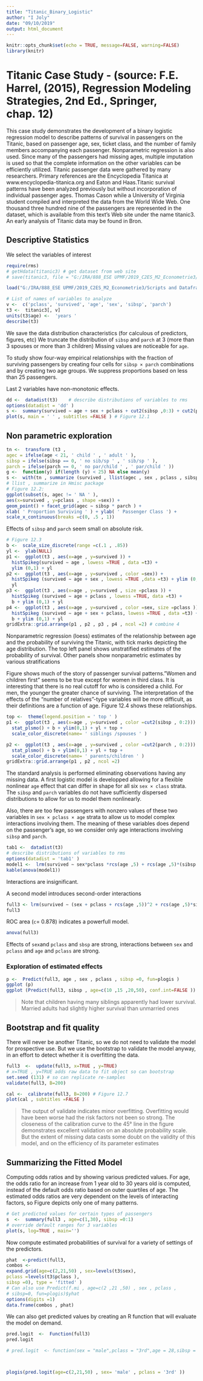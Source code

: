 ```yaml
---
title: "Titanic_Binary_Logistic"
author: "I Joly"
date: "09/10/2019"
output: html_document
---
```


```r
knitr::opts_chunk$set(echo = TRUE, message=FALSE, warning=FALSE)
library(knitr)
```

# Titanic Case Study - (source: F.E. Harrel, (2015), Regression Modeling Strategies, 2nd Ed., Springer, chap. 12)

This case study demonstrates the development of a binary logistic regression
model to describe patterns of survival in passengers on the Titanic, based on
passenger age, sex, ticket class, and the number of family members accompanying each passenger. Nonparametric regression is also used. Since many of the passengers had missing ages, multiple imputation is used so that the complete information on the other variables can be efficiently utilized. Titanic passenger data were gathered by many researchers. Primary references are the Encyclopedia Titanica at www.encyclopedia-titanica.org and Eaton and
Haas.Titanic survival patterns have been analyzed previously
but without incorporation of individual passenger ages. Thomas Cason while
a University of Virginia student compiled and interpreted the data from the
World Wide Web. One thousand three hundred nine of the passengers are
represented in the dataset, which is available from this text's Web site under the name titanic3. An early analysis of Titanic data may be found in Bron.

## Descriptive Statistics

We select the variables of interest

```r
require(rms)
# getHdata(titanic3) # get dataset from web site
# save(titanic3, file = "G:/IRA/888_ESE UPMF/2019_C2ES_M2_Econometrie3/Scripts and Dataframes/titanic3.RData")

load("G:/IRA/888_ESE UPMF/2019_C2ES_M2_Econometrie3/Scripts and Dataframes/titanic3.RData") 

# List of names of variables to analyze
v <-  c('pclass', 'survived', 'age', 'sex', 'sibsp', 'parch')
t3 <-  titanic3[, v]
units(t3$age) <-  'years '
describe(t3)
```

We save the data distribution characteristics (for calculous of predictors, figures, etc)
We truncate the distribution of `sibsp` and `parch` at 3 (more than 3 spouses or more than 3 children)
Missing values are noticeable for `age`.

To study show four-way empirical relationships with the fraction of surviving passengers by creating four cells for `sibsp × parch` combinations and by creating two age groups.
We suppress proportions based on less than 25 passengers.
 
Last 2 variables have non-monotonic effects.


```r
dd <-  datadist(t3)    # describe distributions of variables to rms
options(datadist = 'dd' )
s <-  summary(survived ∼ age + sex + pclass + cut2(sibsp ,0:3) + cut2(parch ,0:3), data =t3)
plot(s, main = ' ' , subtitles =FALSE ) # Figure 12.1
```



## Non parametric exploration

```r
tn <-  transform (t3 ,
agec = ifelse(age < 21, ' child ' , ' adult ' ),
sibsp = ifelse(sibsp == 0, ' no sib/sp ' , ' sib/sp ' ),
parch = ifelse(parch == 0, ' no par/child ' , ' par/child ' ))
g <-  function(y) if(length (y) < 25) NA else mean(y)
s <-  with(tn , summarize (survived , llist(agec , sex , pclass , sibsp , parch ), g))
# llist , summarize in Hmisc package
# Figure 12.2:
ggplot(subset(s, agec != ' NA ' ),
aes(x=survived , y=pclass , shape =sex)) +
geom_point() + facet_grid(agec ∼ sibsp * parch ) +
xlab( ' Proportion Surviving ' ) + ylab( ' Passenger Class ') +
scale_x_continuous(breaks =c(0, .5 , 1))
```

Effects of `sibsp` and `parch` seem small on absolute risk.

```r
# Figure 12.3
b <-  scale_size_discrete(range =c(.1 , .85))
yl <-  ylab(NULL)
p1 <-  ggplot(t3 , aes(x=age , y=survived )) +
  histSpikeg(survived ∼ age , lowess =TRUE , data =t3) + 
  ylim (0,1) + yl
p2 <-  ggplot(t3 , aes(x=age , y=survived , color =sex)) +
  histSpikeg (survived ∼ age + sex , lowess =TRUE ,data =t3) + ylim (0,1) +
  yl
p3 <-  ggplot(t3 , aes(x=age , y=survived , size =pclass )) + 
  histSpikeg (survived ∼ age + pclass , lowess =TRUE, data =t3) + 
  b + ylim (0,1) + yl
p4 <-  ggplot(t3 , aes(x=age , y=survived , color =sex, size =pclass )) +
  histSpikeg (survived ∼ age + sex + pclass, lowess =TRUE , data =t3) + 
  b + ylim (0,1) + yl
gridExtra::grid.arrange(p1 , p2 , p3 , p4 , ncol =2) # combine 4
```

Nonparametric regression (loess) estimates of the relationship between
age and the probability of surviving the Titanic, with tick marks depicting the age
distribution. The top left panel shows unstratified estimates of the probability of
survival. Other panels show nonparametric estimates by various stratifications

Figure shows much of the story of passenger survival patterns."Women and children first" seems to be true except for women in third class. It is
interesting that there is no real cutoff for who is considered a child. For men, the younger the greater chance of surviving. The interpretation of the effects of the "number of relatives"-type variables will be more difficult, as their definitions are a function of age. Figure 12.4 shows these relationships.


```r
top <-  theme(legend.position = ' top ' )
p1 <-  ggplot(t3 , aes(x=age , y=survived , color =cut2(sibsp , 0:2))) + 
  stat_plsmo() + b + ylim(0,1) + yl + top + 
  scale_color_discrete(name= ' siblings /spouses ' )

p2 <-  ggplot(t3 , aes(x=age , y=survived , color =cut2(parch , 0:2))) + 
  stat_plsmo() + b + ylim(0,1) + yl + top + 
  scale_color_discrete(name= ' parents/children ' )
gridExtra::grid.arrange(p1 , p2 , ncol =2)
```



The standard analysis is performed eliminating observations having any missing data. 
A first logistic model is developped allowing for a flexible nonlinear `age` effect that can differ in shape for all six `sex × class` strata. The `sibsp` and `parch` variables do not have sufficiently dispersed distributions to allow for us to model them nonlinearly.

Also, there are too few passengers with nonzero values of these two variables in `sex × pclass × age` strata to allow us to model complex interactions involving them. The meaning of these variables does depend on the passenger's age, so we consider only age interactions involving `sibsp` and `parch`.



```r
tab1 <-  datadist(t3)
# describe distributions of variables to rms
options(datadist = 'tab1' )
model1 <-  lrm(survived ∼ sex*pclass *rcs(age ,5) + rcs(age ,5)*(sibsp + parch ), data =t3) # Table 12.1
kable(anova(model1))
```
Interactions are insignificant.

A second model introduces second-order interactions
```r
full3 <- lrm(survived ∼ (sex + pclass + rcs(age ,5))^2 + rcs(age ,5)*sibsp , data=t3)
full3
```

ROC area (`c`= 0.878) indicates a powerfull model. 

```r
anova(full3)
```
Effects of `sex`and `pclass` and `sbsp` are strong, interactions between `sex` and `pclass` and `age` and `pclass` are strong.

### Exploration of estimated effects

```r
p <-  Predict(full3, age , sex , pclass , sibsp =0, fun=plogis )
ggplot (p)
ggplot (Predict(full3, sibsp , age=c(10 ,15 ,20,50), conf.int=FALSE ))
```

> Note that children having many siblings apparently had lower survival. Married
adults had slightly higher survival than unmarried ones


## Bootstrap and fit quality

There will never be another Titanic, so we do not need to validate the
model for prospective use. But we use the bootstrap to validate the model
anyway, in an effort to detect whether it is overfitting the data.

```r
full3  <-  update(full3, x=TRUE , y=TRUE)
# x=TRUE , y=TRUE adds raw data to fit object so can bootstrap
set.seed (131) # so can replicate re-samples
validate(full3, B=200)
```

```r
cal <-  calibrate(full3, B=200) # Figure 12.7
plot(cal , subtitles =FALSE )
```


> The output of validate indicates minor overfitting. Overfitting would have
been worse had the risk factors not been so strong. The closeness of the calibration
curve to the 45° line in the figure demonstrates excellent validation
on an absolute probability scale. But the extent of missing data casts some
doubt on the validity of this model, and on the efficiency of its parameter
estimates




## Summarizing the Fitted Model

Computing odds ratios and by showing various predicted values. For age, the odds
ratio for an increase from 1 year old to 30 years old is computed, instead of
the default odds ratio based on outer quartiles of age. The estimated odds ratios are very dependent on the levels of interacting factors, so Figure depicts only one of many patterns.

```r
# Get predicted values for certain types of passengers
s  <-  summary(full3 , age=c(1,30), sibsp =0:1)
# override default ranges for 3 variables
plot(s, log=TRUE , main='')

```

Now compute estimated probabilities of survival for a variety of settings of
the predictors.

```r
phat  <-predict(full3,
combos <- 
expand.grid(age=c(2,21,50) , sex=levels(t3$sex),
pclass =levels(t3$pclass ),
sibsp =0), type = 'fitted' )
# Can also use Predict(f.mi , age=c(2 ,21 ,50) , sex , pclass ,
# sibsp=0, fun=plogis)$yhat
options(digits =1)
data.frame(combos , phat)
```


We can also get predicted values by creating an R function that will evaluate
the model on demand.


```r
pred.logit  <-  Function(full3)
pred.logit

# pred.logit  <- function(sex = "male",pclass = "3rd",age = 28,sibsp = 0) {3.3074612-1.147806*(sex=="male")+6.7308688*(pclass=="2nd")-1.643696*(pclass=="3rd")+0.088598205* age-0.00027403402*pmax(age-5,0)^3+0.0018218967*pmax(age-21,0)^3-0.0024456171*pmax(age-28,0)^3+0.00097921926*pmax(age-37,0)^3-8.1464797e-05*pmax(age-57,0)^3-1.0446073*sibsp+(sex=="male")*(-0.76821735*(pclass=="2nd")+2.1519988*(pclass=="3rd"))+(sex=="male")*(-0.21910626* age+0.00040097023*pmax(age-5,0)^3-0.0024252223*pmax(age-21,0)^3+0.0030960067*pmax(age-28,0)^3-0.0011663321*pmax(age-37,0)^3+9.4577515e-05*pmax(age-57,0)^3)+(pclass=="2nd")*(-0.54458849* age+0.00070842582*pmax(age-5,0)^3-0.0033115613*pmax(age-21,0)^3+0.0034736026*pmax(age-28,0)^3-0.00091782054*pmax(age-37,0)^3+4.7353438e-05*pmax(age-57,0)^3)+(pclass=="3rd")*(-0.16335153* age+0.00030342121*pmax(age-5,0)^3-0.0020072459*pmax(age-21,0)^3+0.0027885898*pmax(age-28,0)^3-0.0012193077*pmax(age-37,0)^3+0.00013454263*pmax(age-57,0)^3)+sibsp*(0.035708443* age-1.7252348e-05*pmax(age-5,0)^3+0.00020614832*pmax(age-21,0)^3-0.00044145778*pmax(age-28,0)^3+0.00031390291*pmax(age-37,0)^3-6.1341103e-05*pmax(age-57,0)^3) }



plogis(pred.logit(age=c(2,21,50) , sex= 'male' , pclass = '3rd' ))

```

